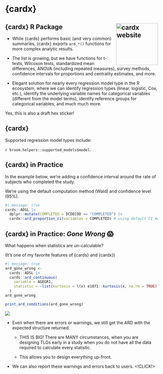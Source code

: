 # {cardx} 

## {cardx} R Package <a href="https://insightsengineering.github.io/cardx/"><img src="https://insightsengineering.github.io/cardx/latest-tag/logo.png" align="right" height="138" alt="cardx website" /></a>

- While {cards} performs basic (and very common) summaries, {cardx} exports `ard_*()` functions for more complex analytic results.

- The list is growing, but we have functions for t-tests, Wilcoxon tests, standardized mean differences, ANOVA (including repeated measures), survey methods, confidence intervals for proportions and centrality estimates, and more.

- Elegant solution for nearly every regression model type in the R ecosystem, where we can identify regression types (linear, logistic, Cox, etc.), identify the underlying variable names for categorical variables (different from the model terms), identify reference groups for categorical variables, and much much more.

::: {.notes}

Yes, this is also a draft hex sticker!

:::

## {cardx}

Supported regression model types include:

::: {.small}

`r broom.helpers::supported_models$model`.

:::

## {cardx} in Practice

In the example below, we're adding a confidence interval around the rate of subjects who completed the study.

We're using the default computation method (Wald) and confidence level (95%).

```r
#| message: true
cards::ADSL |> 
  dplyr::mutate(COMPLETED = DCDECOD == "COMPLETED") |> 
  cardx::ard_proportion_ci(variables = COMPLETED) # using default CI method 'Wald'
```

## {cardx} in Practice: _Gone Wrong_ 😱

What happens when statistics are un-calculable? 

(It's one of my favorite features of {cards} and {cardx})

```r
#| message: true
ard_gone_wrong <- 
  cards::ADSL |> 
  cards::ard_continuous(
    variable = AGEGR1,
    statistic = ~list(kurtosis = \(x) e1071::kurtosis(x, na.rm = TRUE))
  )
ard_gone_wrong
```

::: {.fragment}

```r
print_ard_conditions(ard_gone_wrong)
```

![](images/ard-error-msg.png)

:::

::: {.notes}

- Even when there are errors or warnings, we still get the ARD with the expected structure returned.

  - THIS IS BIG! There are MANY circumstances, when you are designing TLGs early in a study when you do not have all the data required to calculate every statistic.
  
  - This allows you to design everything up-front.
  
- We can also report these warnings and errors back to users. <!CLICK!>

:::
